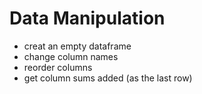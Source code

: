 # Data Manipulation

- creat an empty dataframe
- change column names
- reorder columns
- get column sums added (as the last row)

